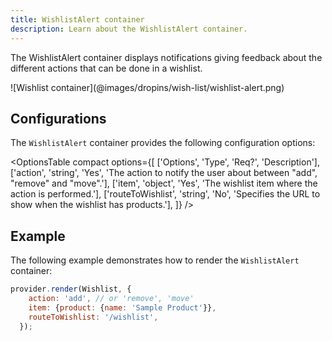 ```yaml
---
title: WishlistAlert container
description: Learn about the WishlistAlert container.
---
```



The WishlistAlert container displays notifications giving feedback about the different actions that can be done in a wishlist.

<Diagram caption="WishlistAlert container">
  ![Wishlist container](@images/dropins/wish-list/wishlist-alert.png)
</Diagram>

## Configurations

The `WishlistAlert` container provides the following configuration options:

<OptionsTable
compact
    options={[
        ['Options', 'Type', 'Req?', 'Description'],
        ['action', 'string', 'Yes', 'The action to notify the user about between "add", "remove" and "move".'],
        ['item', 'object', 'Yes', 'The wishlist item where the action is performed.'],
        ['routeToWishlist', 'string', 'No', 'Specifies the URL to show when the wishlist has products.'],
    ]}
/>

## Example

The following example demonstrates how to render the `WishlistAlert` container:

```javascript
provider.render(Wishlist, {
    action: 'add', // or 'remove', 'move'
    item: {product: {name: 'Sample Product'}},
    routeToWishlist: '/wishlist',
  });
```
